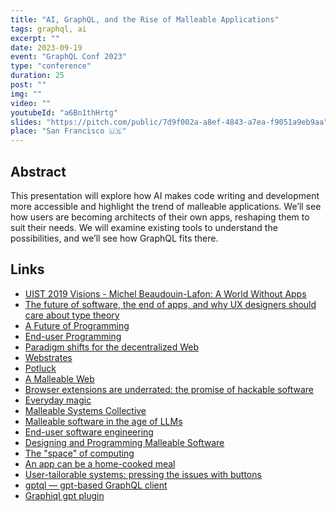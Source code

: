 ```yaml
---
title: "AI, GraphQL, and the Rise of Malleable Applications"
tags: graphql, ai
excerpt: ""
date: 2023-09-19
event: "GraphQL Conf 2023"
type: "conference"
duration: 25
post: ""
img: ""
video: ""
youtubeId: "a6Bn1thHrtg"
slides: "https://pitch.com/public/7d9f002a-a8ef-4843-a7ea-f9051a9eb9aa"
place: "San Francisco 🇺🇸"
---
```


## Abstract

This presentation will explore how AI makes code writing and development more
accessible and highlight the trend of malleable applications. We’ll see how
users are becoming architects of their own apps, reshaping them to suit their
needs. We will examine existing tools to understand the possibilities, and we’ll
see how GraphQL fits there.

## Links

- [UIST 2019 Visions - Michel Beaudouin-Lafon: A World Without Apps](https://www.youtube.com/watch?v=ntaudUum06E)
- [The future of software, the end of apps, and why UX designers should care about type theory](https://pchiusano.github.io/2013-05-22/future-of-software.html)
- [A Future of Programming](https://stefan-lesser.com/2019/12/24/a-future-of-programming/)
- [End-user Programming](https://www.inkandswitch.com/end-user-programming/)
- [Paradigm shifts for the decentralized Web](https://ruben.verborgh.org/blog/2017/12/20/paradigm-shifts-for-the-decentralized-web/#apps-become-views)
- [Webstrates](https://webstrates.net/)
- [Potluck](https://www.inkandswitch.com/potluck/)
- [A Malleable Web](https://oio.land/the-malleable-web)
- [Browser extensions are underrated: the promise of hackable software](https://www.geoffreylitt.com/2019/07/29/browser-extensions.html)
- [Everyday magic](https://joinreboot.org/p/everyday-magic)
- [Malleable Systems Collective](https://malleable.systems/catalog/)
- [Malleable software in the age of LLMs](https://www.geoffreylitt.com/2023/03/25/llm-end-user-programming.html)
- [End-user software engineering](https://web.media.mit.edu/~lieber/Publications/End-User-Software-Engineering.pdf)
- [Designing and Programming Malleable Software](https://theses.hal.science/tel-02612943/preview/80338_TCHERNAVSKIJ_2019_diffusion.pdf)
- [The "space" of computing](https://www.youtube.com/watch?v=nVFS85Zx6uw)
- [An app can be a home-cooked meal](https://www.robinsloan.com/notes/home-cooked-app/)
- [User-tailorable systems: pressing the issues with buttons](https://dl.acm.org/doi/abs/10.1145/97243.97271)
- [gptql — gpt-based GraphQL client](https://github.com/beerose/gptql)
- [Graphiql gpt plugin](https://github.com/beerose/graphiql-gpt-plugin)
